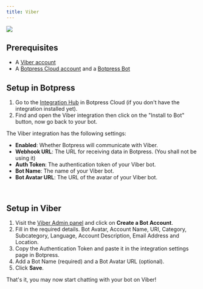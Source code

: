 ```yaml
---
title: Viber
---
```



<img src="./assets/viber.png" />

## Prerequisites

* A [Viber account](https://www.viber.com/)
* A [Botpress Cloud account](https://sso.botpress.cloud) and a [Botpress Bot](/learn/get-started/quick-start)

## Setup in Botpress

1. Go to the [Integration Hub](https://app.botpress.cloud/hub) in Botpress Cloud (if you don't have the integration installed yet).
2. Find and open the Viber integration then click on the "Install to Bot" button, now go back to your bot.

The Viber integration has the following settings:

* **Enabled**: Whether Botpress will communicate with Viber.
* **Webhook URL**: The URL for receiving data in Botpress. (You shall not be using it)
* **Auth Token**: The authentication token of your Viber bot.
* **Bot Name**: The name of your Viber bot.
* **Bot Avatar URL**: The URL of the avatar of your Viber bot.

<br />

## Setup in Viber

1. Visit the [Viber Admin panel](https://partners.viber.com/login/) and click on **Create a Bot Account**.
2. Fill in the required details. Bot Avatar, Account Name, URI, Category, Subcategory, Language, Account Description, Email Address and Location.
3. Copy the Authentication Token and paste it in the integration settings page in Botpress.
4. Add a Bot Name (required) and a Bot Avatar URL (optional).
5. Click **Save**.

That's it, you may now start chatting with your bot on Viber!
